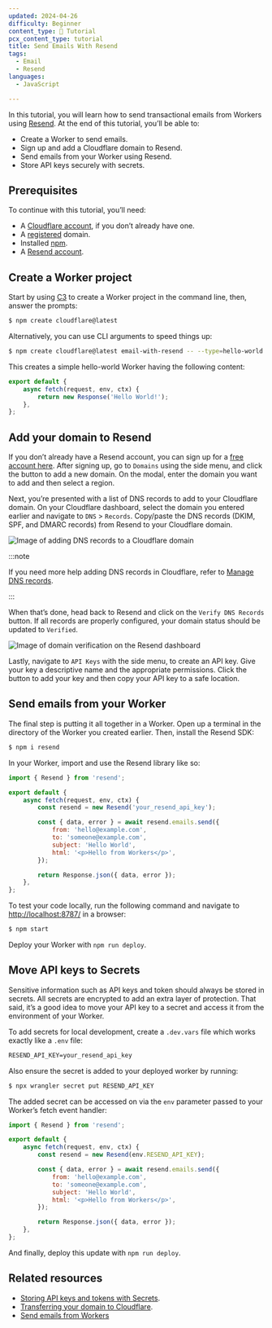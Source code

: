 ```yaml
---
updated: 2024-04-26
difficulty: Beginner
content_type: 📝 Tutorial
pcx_content_type: tutorial
title: Send Emails With Resend
tags:
  - Email
  - Resend
languages:
  - JavaScript

---
```




In this tutorial, you will learn how to send transactional emails from Workers using [Resend](https://resend.com/). At the end of this tutorial, you’ll be able to:

* Create a Worker to send emails.
* Sign up and add a Cloudflare domain to Resend.
* Send emails from your Worker using Resend.
* Store API keys securely with secrets.

## Prerequisites

To continue with this tutorial, you’ll need:

* A [Cloudflare account](https://dash.cloudflare.com/sign-up/workers-and-pages), if you don’t already have one.
* A [registered](/registrar/get-started/register-domain/) domain.
* Installed [npm](https://docs.npmjs.com/getting-started).
* A [Resend account](https://resend.com/signup).

## Create a Worker project

Start by using [C3](/pages/get-started/c3/) to create a Worker project in the command line, then, answer the prompts:

```sh
$ npm create cloudflare@latest
```

Alternatively, you can use CLI arguments to speed things up:

```sh
$ npm create cloudflare@latest email-with-resend -- --type=hello-world --ts=false --git=true --deploy=false
```

This creates a simple hello-world Worker having the following content:

```js
export default {
	async fetch(request, env, ctx) {
		return new Response('Hello World!');
	},
};

```

## Add your domain to Resend

If you don’t already have a Resend account, you can sign up for a [free account here](https://resend.com/signup). After signing up, go to `Domains` using the side menu, and click the button to add a new domain. On the modal, enter the domain you want to add and then select a region.

Next, you’re presented with a list of DNS records to add to your Cloudflare domain. On your Cloudflare dashboard, select the domain you entered earlier and navigate to `DNS` > `Records`. Copy/paste the DNS records (DKIM, SPF, and DMARC records) from Resend to your Cloudflare domain.

![Image of adding DNS records to a Cloudflare domain](~/assets/images/workers/tutorials/resend/add_dns_records.png)

:::note


If you need more help adding DNS records in Cloudflare, refer to [Manage DNS records](/dns/manage-dns-records/how-to/create-dns-records/).


:::

When that’s done, head back to Resend and click on the `Verify DNS Records` button. If all records are properly configured, your domain status should be updated to `Verified`.

![Image of domain verification on the Resend dashboard](~/assets/images/workers/tutorials/resend/verified_domain.png)

Lastly, navigate to `API Keys` with the side menu, to create an API key. Give your key a descriptive name and the appropriate permissions. Click the button to add your key and then copy your API key to a safe location.

## Send emails from your Worker

The final step is putting it all together in a Worker. Open up a terminal in the directory of the Worker you created earlier. Then, install the Resend SDK:

```sh
$ npm i resend
```

In your Worker, import and use the Resend library like so:

```jsx
import { Resend } from 'resend';

export default {
	async fetch(request, env, ctx) {
		const resend = new Resend('your_resend_api_key');

		const { data, error } = await resend.emails.send({
			from: 'hello@example.com',
			to: 'someone@example.com',
			subject: 'Hello World',
			html: '<p>Hello from Workers</p>',
		});

		return Response.json({ data, error });
	},
};
```

To test your code locally, run the following command and navigate to [http://localhost:8787/](http://localhost:8787/) in a browser:

```sh
$ npm start
```

Deploy your Worker with `npm run deploy`.

## Move API keys to Secrets

Sensitive information such as API keys and token should always be stored in secrets. All secrets are encrypted to add an extra layer of protection. That said, it’s a good idea to move your API key to a secret and access it from the environment of your Worker.

To add secrets for local development, create a `.dev.vars` file which works exactly like a `.env` file:

```txt
RESEND_API_KEY=your_resend_api_key
```

Also ensure the secret is added to your deployed worker by running:

```sh title="Add secret to deployed Worker"
$ npx wrangler secret put RESEND_API_KEY
```

The added secret can be accessed on via the `env` parameter passed to your Worker’s fetch event handler:

```jsx
import { Resend } from 'resend';

export default {
	async fetch(request, env, ctx) {
		const resend = new Resend(env.RESEND_API_KEY);

		const { data, error } = await resend.emails.send({
			from: 'hello@example.com',
			to: 'someone@example.com',
			subject: 'Hello World',
			html: '<p>Hello from Workers</p>',
		});

		return Response.json({ data, error });
	},
};
```

And finally, deploy this update with `npm run deploy`.

## Related resources

* [Storing API keys and tokens with Secrets](/workers/configuration/secrets/).
* [Transferring your domain to Cloudflare](/registrar/get-started/transfer-domain-to-cloudflare/).
* [Send emails from Workers](/email-routing/email-workers/send-email-workers/)
